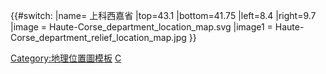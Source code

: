 {{#switch:{{{1}}}
|name= 上科西嘉省
|top=43.1
|bottom=41.75
|left=8.4
|right=9.7
|image = Haute-Corse_department_location_map.svg
|image1 = Haute-Corse_department_relief_location_map.jpg
}}<noinclude>{{Location map/Info}}
[[Category:地理位置圖模板]]
[[Category:法国各省地理位置图模板|C]]
</noinclude>